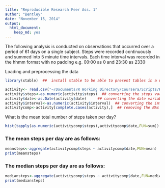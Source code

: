 ```yaml
---
title: "Reproducible Research Peer Ass. 1"
author: "Bentley"
date: "November 15, 2014"
output:
  html_document:
    keep_md: yes
---
```


The following analysis is conducted on observations that occurred over a period of 61 days on a single subject.
Steps were recorded continuously and summed into 5 minute time intervals.
Each time interval was recorded in the hhmm format with no padding e.g. 00:00 as 0 and 23:30 as 2330

Loading and preprocessing the data

```r
library(xtable)  ##  install xtable to be able to present tables in a neat format
```


```r
activity<- read.csv("~/Documents/R Working Directory/Coursera/Scripts/RepResProject1/activity.csv", colClasses = "character")
activity$steps<-as.numeric(activity$steps)  ## converting the steps variable to class numeric
activity$date<-as.Date(activity$date)     ## converting the date variable to class date
activity$interval<-as.numeric(activity$interval)  ## converting the interval variable to class numeric
activitycomp<-activity[complete.cases(activity),]  ## removing the NAs
```

What is the mean total number of steps taken per day?

```r
hist(tapply(as.numeric(activitycomp$steps),activitycomp$date,FUN=sum))
```

### The mean steps per day are as follows:

```r
meansteps<-aggregate(activitycomp$steps ~ activitycomp$date,FUN=mean)
print(meansteps)
```

### The median steps per day are as follows:

```r
mediansteps<-aggregate(activitycomp$steps ~ activitycomp$date,FUN=median)
print(mediansteps)
```
